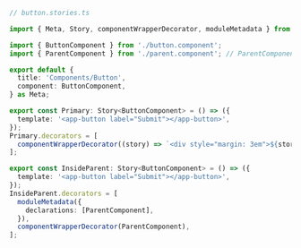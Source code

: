 ```ts
// button.stories.ts

import { Meta, Story, componentWrapperDecorator, moduleMetadata } from '@storybook/angular';

import { ButtonComponent } from './button.component';
import { ParentComponent } from './parent.component'; // ParentComponent contains ng-content

export default {
  title: 'Components/Button',
  component: ButtonComponent,
} as Meta;

export const Primary: Story<ButtonComponent> = () => ({
  template: '<app-button label="Submit"></app-button>',
});
Primary.decorators = [
  componentWrapperDecorator((story) => `<div style="margin: 3em">${story}</div>`),
];

export const InsideParent: Story<ButtonComponent> = () => ({
  template: '<app-button label="Submit"></app-button>',
});
InsideParent.decorators = [
  moduleMetadata({
    declarations: [ParentComponent],
  }),
  componentWrapperDecorator(ParentComponent),
];
```
